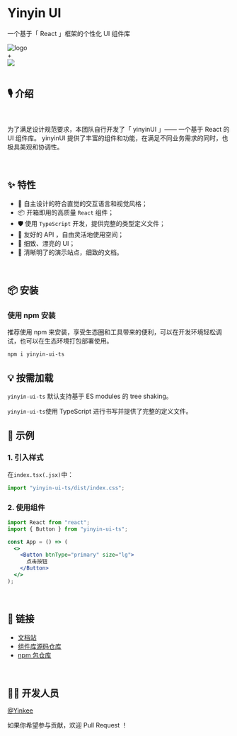 
<Meta title="Introduction" />

<style>
  {`
    .logo {
      height: 80px;
      display: flex;
      align-items:center;
      margin-bottom:20px;
    }
    .logo-and {
      line-height: 100px;
      display: inline-block;
      margin: 0 20px;
      color: #aaa;
      font-size: 30px;
      font-weight:900;
    }
    .logo img {
      width: 100px;
      height:100px
    }
    .logo .react-logo{
      width: 80px;
      height:80px
    }
  `}
</style>

# Yinyin UI

一个基于「 React 」框架的个性化 UI 组件库

<div className="logo">
  <img src={Logo} alt="logo" />
  <div className="logo-and">+</div>
  <img
    src="https://gw.alipayobjects.com/zos/antfincdn/aPkFc8Sj7n/method-draw-image.svg"
    className="react-logo"
  />
</div>

<br />

## 🎙 介绍

<br />

为了满足设计规范要求，本团队自行开发了「 yinyinUI 」—— 一个基于 React 的 UI 组件库。 yinyinUI 提供了丰富的组件和功能，在满足不同业务需求的同时，也极具美观和协调性。

<br />

## ✨ 特性

- 👑 自主设计的符合直觉的交互语言和视觉风格；
- 📦 开箱即用的高质量 `React` 组件；
- 🛡️ 使用 `TypeScript` 开发，提供完整的类型定义文件；
- 🎃 友好的 API ，自由灵活地使用空间；
- 🎠 细致、漂亮的 UI；
- 📁 清晰明了的演示站点，细致的文档。

<br />

## 📦 安装

### 使用 npm 安装

推荐使用 npm 来安装，享受生态圈和工具带来的便利，可以在开发环境轻松调试，也可以在生态环境打包部署使用。

```shell
npm i yinyin-ui-ts
```

## 💡 按需加载

`yinyin-ui-ts` 默认支持基于 ES modules 的 tree shaking。

`yinyin-ui-ts`使用 TypeScript 进行书写并提供了完整的定义文件。

## 🔨 示例

### 1. 引入样式

在`index.tsx(.jsx)`中：

```js
import "yinyin-ui-ts/dist/index.css";
```

### 2. 使用组件

```jsx
import React from "react";
import { Button } from "yinyin-ui-ts";

const App = () => (
  <>
    <Button btnType="primary" size="lg">
      点击按钮
    </Button>
  </>
);
```

<br />

## 🔗 链接

- [文档站](https://yinyin-ui-ts.vercel.app)
- [组件库源码仓库](https://github.com/Yanqi-Lin/yinyin-ui-ts)
- [npm 包仓库](https://npm.com/Yanqi-Lin/yinyin-ui-ts)

<br />

## 👩‍💻 开发人员

[@Yinkee](https://github.com/Yanqi-Lin)

如果你希望参与贡献，欢迎 Pull Request ！
